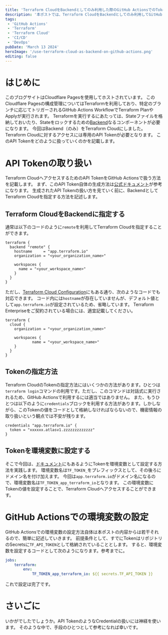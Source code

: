 ```yaml
---
title: 'Terraform CloudをBackendとしてのみ利用した際のGitHub ActionsでのTokenの扱い方'
description: '本ポストでは、Terraform CloudをBackendとしてのみ利用してGitHub Actions内でTerraformを実行する方法を記載します。Terraform Cloudに対するAPI Tokenの管理方法などに焦点を絞っていきます。'
tags:
 - 'GitHub Actions'
 - 'Terraform'
 - 'Terraform Cloud'
 - 'CI/CD'
 - 'DevOps'
pubDate: 'March 13 2024'
heroImage: '/use-terraform-cloud-as-backend-on-github-actions.png'
editing: false
---
```


# はじめに
このブログサイトはCloudflare Pagesを使用してホストされています。
このCloudflare Pagesの構成管理についてはTerraformを利用しており、特定のブランチに応じてトリガーされるGitHub Actions WorkflowでTerraform PlanやApplyが実行されます。
Terraformを実行するにあたっては、Stateファイルを格納しておいたり、Stateをロックするための[Backend](https://developer.hashicorp.com/terraform/language/settings/backends/configuration)なるコンポーネントが必要になります。
今回はBackend（のみ）をTerraform Cloudにしました。
Terraform Cloudに対するアクセスには専用のAPI Tokenが必要となります。
このAPI Tokenをどのように扱っていくのかを記載します。

# API Tokenの取り扱い
Terraform CloudへアクセスするためのAPI TokenをGitHub Actionsで扱う方法を記載します。
まず、このAPI Token自体の生成方法は[公式ドキュメント](https://developer.hashicorp.com/terraform/cloud-docs/users-teams-organizations/api-tokens#team-api-tokens)が参考になります。
生成されたAPI Tokenの扱い方を見ていく前に、BackendとしてTerraform Cloudを指定する方法を記述します。

## Terraform CloudをBackendに指定する
通常は以下のコードのように`remote`を利用してTerraform Cloudを指定することができます。

```hcl
terraform {
  backend "remote" {
    hostname     = "app.terraform.io"
    organization = "<your_organization_name>"

    workspaces {
      name = "<your_workspace_name>"
    }
  }
}
```

ただし、[Terraform Cloud Configuration](https://developer.hashicorp.com/terraform/language/settings/terraform-cloud)にもある通り、次のようなコードでも対応できます。
コード内には`hostname`が存在していませんが、デフォルト値として`app.terraform.io`が設定されているため、省略しています。
Terraform Enterpriseをご契約されている場合には、適宜記載してください。

```hcl
terraform {
  cloud {
    organization = "<your_organization_name>"

    workspaces {
			name = "<your_workspace_name>"
    }
  }
}
```

## Tokenの指定方法
Terraform CloudのTokenの指定方法にはいくつかの方法があります。ひとつは`terraform login`コマンドの利用です。ただし、このコマンドは対話式に実行されるため、GitHub Actionsで利用するには適当ではありません。
また、もうひとつは以下のように`credentials`ブロックを利用する方法があります。しかしながら、このTokenの値をコードとして格納しなければならないので、機密情報の取り扱いという観点では不安が残ります。

```hcl
credentials "app.terraform.io" {
  token = "xxxxxx.atlasv1.zzzzzzzzzzzzz"
}
```

## Tokenを環境変数に設定する
そこで今回は、[ドキュメント](https://developer.hashicorp.com/terraform/cli/config/config-file#environment-variable-credentials)にもあるようにTokenを環境変数として設定する方法を実践します。
環境変数名は`TF_TOKEN_`をプレフィックスとして、その後ろにドメイン名を付け加えます。
今回は`app.terraform.io`がドメイン名になるので、環境変数名は`TF_TOKEN_app_terraform_io`となります。
この環境変数にTokenの値を設定することで、Terraform Cloudへアクセスすることができます。

# GitHub Actionsでの環境変数の設定
GitHub Actionsでの環境変数の設定方法自体は本ポストの内容からは若干それるので、簡単に記述していきます。
前提条件として、すでにTokenはリポジトリのSecretsに`TF_API_TOKEN`として格納されていることとします。
すると、環境変数を設定するコードとして次のようになります。参考までに。

```yaml
jobs:
	terraform:
		env:
			TF_TOKEN_app_terraform_io: ${{ secrets.TF_API_TOKEN }}
```

これで設定は完了です。

# さいごに
いかがでしたでしょうか。API TokenのようなCredentialの扱いには神経を使います。
そのような中で、手段のひとつとして参考になれば幸いです。
